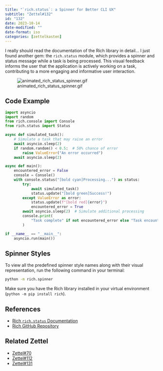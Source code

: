 ```yaml
---
title: "`rich.status`: a Spinner for Better CLI UX"
subtitle: "Zettel#132"
id: "132"
date: 2023-10-14
date-modified: ""
date-format: iso
categories: [zettelkasten]
---
```

I really should read the documentation of the Rich library in detail... I just found another gem: the `rich.status` module, which provides a spinner and status message while a task is being processed. This visual feedback informs the user that the application is actively working on a task, contributing to a more engaging and informative user interaction.

![animated_rich_status_spinner.gif](/zettel/assets/images/animated_rich_status_spinner.gif)

## Code Example

```python
import asyncio
import random
from rich.console import Console
from rich.status import Status

async def simulated_task():
    # Simulate a task that may raise an error
    await asyncio.sleep(2)
    if random.random() < 0.5:  # 50% chance of error
        raise ValueError("An error occurred")
    await asyncio.sleep(2)

async def main():
    encountered_error = False
    console = Console()
    with console.status("[bold cyan]Processing...") as status:
        try:
            await simulated_task()
            status.update("[bold green]Success!")
        except ValueError as error:
            status.update(f"[bold red]{error}")
            encountered_error = True
        await asyncio.sleep(2)  # Simulate additional processing
        console.print(
            "Task complete" if not encountered_error else "Task encountered an error"
        )

if __name__ == "__main__":
    asyncio.run(main())
```

## Spinner Styles

To view all the predefined spinner style names along with their visual representation, run the following command in your terminal:

```bash
python -m rich.spinner
```

Make sure you have the Rich library installed in your virtual environment (`python -m pip install rich`).

## References

* [Rich `rich.status` Documentation](https://rich.readthedocs.io/en/stable/reference/status.html)
* [Rich GitHub Repository](https://github.com/willmcgugan/rich)

## Related Zettel

* [Zettel#70](/zettel/70)
* [Zettel#112](/zettel/112)
* [Zettel#131](/zettel/131)
